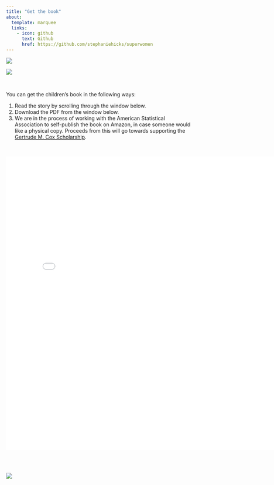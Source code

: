 ```yaml
---
title: "Get the book"
about:
  template: marquee
  links:
    - icon: github
      text: Github
      href: https://github.com/stephaniehicks/superwomen
---
```


::: {layout-ncol=2}
![](img/get-book-1.jpeg)

![](img/get-book-2.jpeg)
:::

<br>


You can get the children's book in the following ways: 

1. Read the story by scrolling through the window below.
2. Download the PDF from the window below.
3. We are in the process of working with the American Statistical Association to self-publish the book on Amazon, in case someone would like a physical copy. Proceeds from this will go towards supporting the [Gertrude M. Cox Scholarship](https://www.amstat.org/your-career/awards/gertrude-m-cox-scholarship).

<br>


<embed src="img/book-super-women.pdf" type="application/pdf" width="800" height="800">

<br>
<br>


:::{.column-page}
![](img/banner.jpeg)
:::
